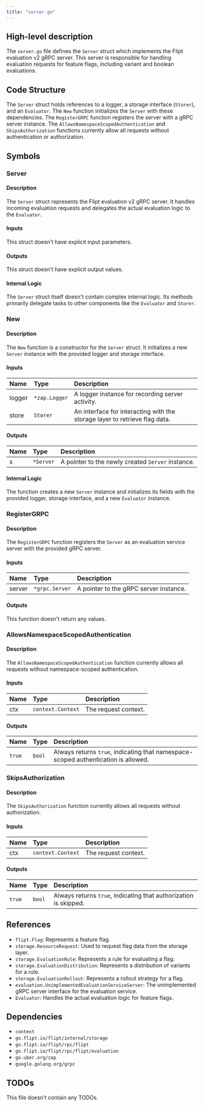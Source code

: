 ```yaml
---
title: "server.go"
---
```


## High-level description
The `server.go` file defines the `Server` struct which implements the Flipt evaluation v2 gRPC server. This server is responsible for handling evaluation requests for feature flags, including variant and boolean evaluations.

## Code Structure
The `Server` struct holds references to a logger, a storage interface (`Storer`), and an `Evaluator`. The `New` function initializes the `Server` with these dependencies. The `RegisterGRPC` function registers the server with a gRPC server instance. The `AllowsNamespaceScopedAuthentication` and `SkipsAuthorization` functions currently allow all requests without authentication or authorization.

## Symbols

### Server
#### Description
The `Server` struct represents the Flipt evaluation v2 gRPC server. It handles incoming evaluation requests and delegates the actual evaluation logic to the `Evaluator`.

#### Inputs
This struct doesn't have explicit input parameters.

#### Outputs
This struct doesn't have explicit output values.

#### Internal Logic
The `Server` struct itself doesn't contain complex internal logic. Its methods primarily delegate tasks to other components like the `Evaluator` and `Storer`.

### New
#### Description
The `New` function is a constructor for the `Server` struct. It initializes a new `Server` instance with the provided logger and storage interface.

#### Inputs
| Name | Type | Description |
|:-----|:-----|:------------|
| logger | `*zap.Logger` | A logger instance for recording server activity. |
| store | `Storer` | An interface for interacting with the storage layer to retrieve flag data. |

#### Outputs
| Name | Type | Description |
|:-----|:-----|:------------|
| s | `*Server` | A pointer to the newly created `Server` instance. |

#### Internal Logic
The function creates a new `Server` instance and initializes its fields with the provided logger, storage interface, and a new `Evaluator` instance.

### RegisterGRPC
#### Description
The `RegisterGRPC` function registers the `Server` as an evaluation service server with the provided gRPC server.

#### Inputs
| Name | Type | Description |
|:-----|:-----|:------------|
| server | `*grpc.Server` | A pointer to the gRPC server instance. |

#### Outputs
This function doesn't return any values.

### AllowsNamespaceScopedAuthentication
#### Description
The `AllowsNamespaceScopedAuthentication` function currently allows all requests without namespace-scoped authentication.

#### Inputs
| Name | Type | Description |
|:-----|:-----|:------------|
| ctx | `context.Context` | The request context. |

#### Outputs
| Name | Type | Description |
|:-----|:-----|:------------|
| `true` | `bool` | Always returns `true`, indicating that namespace-scoped authentication is allowed. |

### SkipsAuthorization
#### Description
The `SkipsAuthorization` function currently allows all requests without authorization.

#### Inputs
| Name | Type | Description |
|:-----|:-----|:------------|
| ctx | `context.Context` | The request context. |

#### Outputs
| Name | Type | Description |
|:-----|:-----|:------------|
| `true` | `bool` | Always returns `true`, indicating that authorization is skipped. |

## References
- `flipt.Flag`: Represents a feature flag.
- `storage.ResourceRequest`: Used to request flag data from the storage layer.
- `storage.EvaluationRule`: Represents a rule for evaluating a flag.
- `storage.EvaluationDistribution`: Represents a distribution of variants for a rule.
- `storage.EvaluationRollout`: Represents a rollout strategy for a flag.
- `evaluation.UnimplementedEvaluationServiceServer`: The unimplemented gRPC server interface for the evaluation service.
- `Evaluator`: Handles the actual evaluation logic for feature flags.

## Dependencies
- `context`
- `go.flipt.io/flipt/internal/storage`
- `go.flipt.io/flipt/rpc/flipt`
- `go.flipt.io/flipt/rpc/flipt/evaluation`
- `go.uber.org/zap`
- `google.golang.org/grpc`

## TODOs
This file doesn't contain any TODOs.

